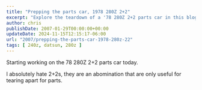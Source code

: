 ---
title: "Prepping the parts car, 1978 280Z 2+2"
excerpt: "Explore the teardown of a '78 280Z 2+2 parts car in this blog post, showcasing its utility despite personal dislike for the model."
author: chris
publishDate: 2007-01-29T00:00:00+00:00
updateDate: 2024-11-15T12:15:17-06:00
url: "2007/prepping-the-parts-car-1978-280z-22"
tags: [ 240z, datsun, 280z ]
---

<YouTubeEmbed videoId="qk2g8DB8lDo" title="Prepping the parts car, 1978 280Z 2+2" publishDate="2007-01-29T03:00:00+00:00" description="Starting working on the 78 280Z 2+2 parts car today. I absolutely hate 2+2s, they are an abomination that are only useful for tearing apart for parts." />

Starting working on the 78 280Z 2+2 parts car today.

I absolutely hate 2+2s, they are an abomination that are only useful for tearing apart for parts.

